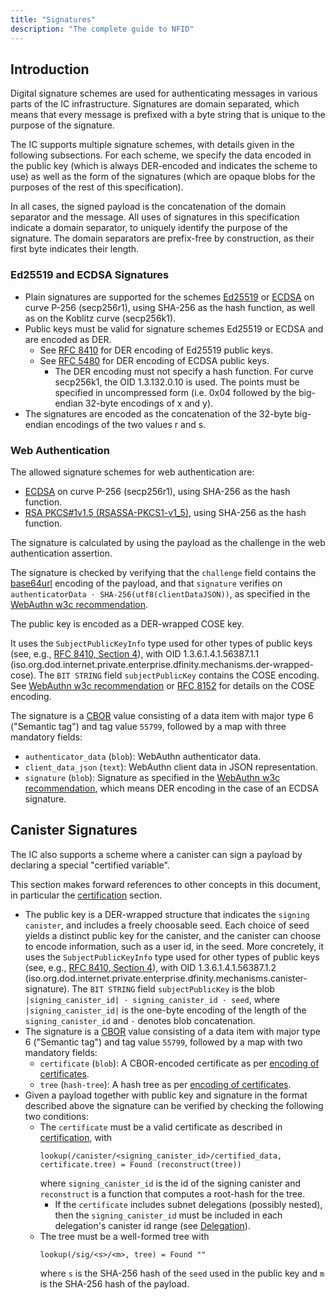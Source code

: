 ```yaml
---
title: "Signatures"
description: "The complete guide to NFID"
---
```


## Introduction

Digital signature schemes are used for authenticating messages in various parts of the IC infrastructure. Signatures are domain separated, which means that every message is prefixed with a byte string that is unique to the purpose of the signature.

The IC supports multiple signature schemes, with details given in the following subsections. For each scheme, we specify the data encoded in the public key (which is always DER-encoded and indicates the scheme to use) as well as the form of the signatures (which are opaque blobs for the purposes of the rest of this specification).

In all cases, the signed payload is the concatenation of the domain separator and the message. All uses of signatures in this specification indicate a domain separator, to uniquely identify the purpose of the signature. The domain separators are prefix-free by construction, as their first byte indicates their length.

### Ed25519 and ECDSA Signatures

- Plain signatures are supported for the schemes [Ed25519](https://ed25519.cr.yp.to/index.html) or [ECDSA](https://nvlpubs.nist.gov/nistpubs/FIPS/NIST.FIPS.186-4.pdf) on curve P-256 (secp256r1), using SHA-256 as the hash function, as well as on the Koblitz curve (secp256k1).
- Public keys must be valid for signature schemes Ed25519 or ECDSA and are encoded as DER.
  - See [RFC 8410](https://tools.ietf.org/html/rfc8410) for DER encoding of Ed25519 public keys.
  - See [RFC 5480](https://tools.ietf.org/rfc/rfc5480) for DER encoding of ECDSA public keys.
    - The DER encoding must not specify a hash function. For curve secp256k1, the OID 1.3.132.0.10 is used. The points must be specified in uncompressed form (i.e. 0x04 followed by the big-endian 32-byte encodings of x and y).
- The signatures are encoded as the concatenation of the 32-byte big-endian encodings of the two values r and s.

### Web Authentication

The allowed signature schemes for web authentication are:
- [ECDSA](https://nvlpubs.nist.gov/nistpubs/FIPS/NIST.FIPS.186-4.pdf) on curve P-256 (secp256r1), using SHA-256 as the hash function.
- [RSA PKCS#1v1.5 (RSASSA-PKCS1-v1_5)](https://datatracker.ietf.org/doc/html/rfc8017#section-8.2), using SHA-256 as the hash function.

The signature is calculated by using the payload as the challenge in the web authentication assertion.

The signature is checked by verifying that the `challenge` field contains the [base64url](https://tools.ietf.org/html/rfc4648#section-5) encoding of the payload, and that `signature` verifies on `authenticatorData · SHA-256(utf8(clientDataJSON))`, as specified in the [WebAuthn w3c recommendation](https://www.w3.org/TR/webauthn/#op-get-assertion).

The public key is encoded as a DER-wrapped COSE key.

It uses the `SubjectPublicKeyInfo` type used for other types of public keys (see, e.g., [RFC 8410, Section 4](https://tools.ietf.org/html/rfc8410#section-4)), with OID 1.3.6.1.4.1.56387.1.1 (iso.org.dod.internet.private.enterprise.dfinity.mechanisms.der-wrapped-cose). The `BIT STRING` field `subjectPublicKey` contains the COSE encoding. See [WebAuthn w3c recommendation](https://www.w3.org/TR/webauthn/#sctn-encoded-credPubKey-examples) or [RFC 8152](https://tools.ietf.org/html/rfc8152#section-13.1) for details on the COSE encoding.

The signature is a [CBOR](https://internetcomputer.org/docs/current/references/ic-interface-spec#cbor) value consisting of a data item with major type 6 ("Semantic tag") and tag value `55799`, followed by a map with three mandatory fields:
- `authenticator_data` (`blob`): WebAuthn authenticator data.
- `client_data_json` (`text`): WebAuthn client data in JSON representation.
- `signature` (`blob`): Signature as specified in the [WebAuthn w3c recommendation](https://www.w3.org/TR/webauthn/#signature-attestation-types), which means DER encoding in the case of an ECDSA signature.

## Canister Signatures

The IC also supports a scheme where a canister can sign a payload by declaring a special "certified variable".

This section makes forward references to other concepts in this document, in particular the [certification](https://internetcomputer.org/docs/current/references/ic-interface-spec#certification) section.
- The public key is a DER-wrapped structure that indicates the `signing canister`, and includes a freely choosable seed. Each choice of seed yields a distinct public key for the canister, and the canister can choose to encode information, such as a user id, in the seed. More concretely, it uses the `SubjectPublicKeyInfo` type used for other types of public keys (see, e.g., [RFC 8410, Section 4](https://tools.ietf.org/html/rfc8410#section-4)), with OID 1.3.6.1.4.1.56387.1.2 (iso.org.dod.internet.private.enterprise.dfinity.mechanisms.canister-signature). The `BIT STRING` field `subjectPublicKey` is the blob `|signing_canister_id| · signing_canister_id · seed`, where `|signing_canister_id|` is the one-byte encoding of the length of the `signing_canister_id` and `·` denotes blob concatenation.
- The signature is a [CBOR](https://internetcomputer.org/docs/current/references/ic-interface-spec#cbor) value consisting of a data item with major type 6 ("Semantic tag") and tag value `55799`, followed by a map with two mandatory fields:
  - `certificate` (`blob`): A CBOR-encoded certificate as per [encoding of certificates](https://internetcomputer.org/docs/current/references/ic-interface-spec#certification-encoding).
  - `tree` (`hash-tree`): A hash tree as per [encoding of certificates](https://internetcomputer.org/docs/current/references/ic-interface-spec#certification-encoding).
- Given a payload together with public key and signature in the format described above the signature can be verified by checking the following two conditions:
  - The `certificate` must be a valid certificate as described in [certification](https://internetcomputer.org/docs/current/references/ic-interface-spec#certification), with
    ```
    lookup(/canister/<signing_canister_id>/certified_data, certificate.tree) = Found (reconstruct(tree))
    ```
    where `signing_canister_id` is the id of the signing canister and `reconstruct` is a function that computes a root-hash for the tree.
    - If the `certificate` includes subnet delegations (possibly nested), then the `signing_canister_id` must be included in each delegation's canister id range (see [Delegation](https://internetcomputer.org/docs/current/references/ic-interface-spec#certification-delegation)).
  - The tree must be a well-formed tree with
    ```
    lookup(/sig/<s>/<m>, tree) = Found ""
    ```
    where `s` is the SHA-256 hash of the `seed` used in the public key and `m` is the SHA-256 hash of the payload.
